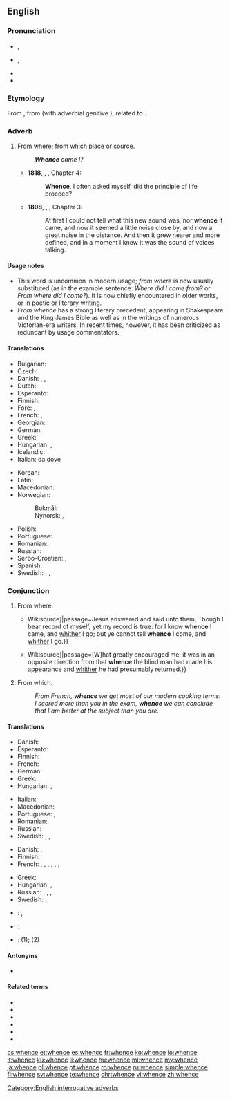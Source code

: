 ==English==
{{was wotd|2012|November|9}}

===Pronunciation===
* {{enPR|hwĕns}}, {{IPA|/ʍɛns/}}
* {{qualifier|in accents with the [[wine-whine merger]]}} {{enPR|wĕns}}, {{IPA|/wɛns/}}
* {{audio|en-us-whence.ogg|Audio (US)|lang=en}}
* {{rhymes|ɛns}}

===Etymology===
From {{etyl|enm|en}} {{term|whennes|lang=enm}}, from {{etyl|ang|en}} {{term|hwanone|lang=ang}} (with adverbial genitive {{term|-s|lang=en}}), related to {{term|hwænne|lang=ang}}.

===Adverb===
{{en-adv|-}}

# From [[where]]; from which [[place]] or [[source]].
#: '''''Whence''' came I?''
#* '''1818''', {{w|Mary Shelley}}, {{w|Frankenstein|''Frankenstein''}}, Chapter 4:
#*: '''Whence''', I often asked myself, did the principle of life proceed?
#* '''1898''', {{w|J. Meade Falkner}}, {{w|Moonfleet|''Moonfleet''}}, Chapter 3:
#*: At first I could not tell what this new sound was, nor '''whence''' it came, and now it seemed a little noise close by, and now a great noise in the distance. And then it grew nearer and more defined, and in a moment I knew it was the sound of voices talking.

====Usage notes====
* This word is uncommon in modern usage; ''from where'' is now usually substituted (as in the example sentence: ''Where did I come from?'' or ''From where did I come?''). It is now chiefly encountered in older works, or in poetic or literary writing.
* ''From whence'' has a strong literary precedent, appearing in Shakespeare and the King James Bible as well as in the writings of numerous Victorian-era writers. In recent times, however, it has been criticized as redundant by usage commentators.

====Translations====
{{trans-top|from where; from which place or source}}
* Bulgarian: {{t+|bg|откъде|tr=otkădé|sc=Cyrl}}
* Czech: {{t+|cs|odkud}}
* Danish: {{t|da|hvorfra}}, {{t|da|hvoraf}}, {{t|da|hveden}}
* Dutch: {{t+|nl|waarvandaan}}
* Esperanto: {{t|eo|de kie}}
* Finnish: {{t+|fi|mistä}}
* Fore: {{t|for|forrt}}, {{t|for|gerrt}}
* French: {{t+|fr|d'où}}, {{t|fr|d'oú}}
* Georgian: {{t|ka|საიდან|sc=Geor}}
* German: {{t+|de|woher}}
* Greek: {{t+|el|αφού|tr=afoú}}
* Hungarian: {{t+|hu|honnan}}, {{t+|hu|honnét}}
* Icelandic: {{t+|is|hvaðan}}
* Italian: da dove
{{trans-mid}}
* Korean: {{t|ko|어디서|tr=eo-di-seo|sc=Kore}}
* Latin: {{t+|la|unde}}
* Macedonian: {{t|mk|од каде|tr=od káde|sc=Cyrl}}
* Norwegian:
*: Bokmål: {{t|nb|hvorfra}}
*: Nynorsk: {{t|nn|kvar ifrå}}, {{t|nn|kor ifrå}}
* Polish: {{t+|pl|skąd}}
* Portuguese: {{t+|pt|donde}}
* Romanian: {{t|ro|de unde}}
* Russian: {{t+|ru|откуда}}
* Serbo-Croatian: {{t|sh|odakle}}, {{t|sh|otkud}}
* Spanish: {{t|es|[[de]] [[donde]]}}
* Swedish: {{t+|sv|varifrån}}, {{t|sv|var i från}}, {{t+|sv|vadan}}
{{trans-bottom}}

===Conjunction===
{{en-con}}

# From where.
#* {{quote-book|year=1611|title=King James Bible|section=John 8:14|url=[s:Bible (King James)/John{{!}}Wikisource]|passage=Jesus answered and said unto them, Though I bear record of myself, yet my record is true: for I know '''whence''' I came, and [[whither]] I go; but ye cannot tell '''whence''' I come, and [[whither]] I go.}}
#* {{quote-book|year=1883|author=Robert Louis Stevenson|title=Treasure Island|chapter=The Sea-chest|url=[s:Treasure Island/Chapter 4{{!}}Wikisource]|passage=[W]hat greatly encouraged me, it was in an opposite direction from that '''whence''' the blind man had made his appearance and [[whither]] he had presumably returned.}}
# {{context|literary|poetic|lang=en}} From which.
#: ''From French, '''whence''' we get most of our modern cooking terms.''
#: ''I scored more than you in the exam, '''whence''' we can conclude that I am better at the subject than you are.''

====Translations====
{{trans-top|from where}}
* Danish: {{t|da|hvorfra}}
* Esperanto: {{t|eo|el kie}}
* Finnish: {{t+|fi|mistä}}
* French: {{t+|fr|d'où}}
* German: {{t+|de|woher}}
* Greek: {{t|el|από πού}}
* Hungarian: {{t+|hu|ahonnan}}, {{t+|hu|ahonnét}}
{{trans-mid}}
* Italian: {{t|it|da dove}}
* Macedonian: {{t|mk|откаде|tr=ótkade|sc=Cyrl}}
* Portuguese: {{t|pt|[[de]] [[onde]]}}, {{t|pt|donde}}
* Romanian: {{t|ro|de unde}}
* Russian: {{t+|ru|откуда}}
* Swedish: {{t+|sv|varifrån}}, {{t|sv|var i från}}, {{t+|sv|vadan}}
{{trans-bottom}}
{{trans-top|From which}}
* Danish: {{t|da|hvorfra}}, {{t|da|hvoraf}}
* Finnish: {{t+|fi|mistä}}
* French: {{t+|fr|d'où}}, {{t+|fr|duquel|m}}, {{t+|fr|desquels|m-p}}, {{t+|fr|de laquelle|f}}, {{t+|fr|desquelles|f-p}}, {{t+|fr|dont}}, {{t|fr|ce dont}}
{{trans-mid}}
* Greek: {{t|el|[[από]] [[όπου]]}}
* Hungarian: {{t+|hu|ahonnan}}, {{t|hu|amiből}}
* Russian: {{t+|ru|откуда}}, {{t+|ru|отсюда}}, {{t+|ru|следовательно}}, {{t+|ru|значит}}
* Swedish: {{t+|sv|varav}}, {{t|sv|var av}}
{{trans-bottom}}

{{checktrans-top}}
* {{ttbc|nl}}: {{t+|nl|waarvandaan}}, {{t|nl|[[waar]] … [[vandaan]]…}}
* {{ttbc|de}}: {{t+|de|woher}}
* {{ttbc|it}}: {{t|it|da dove}} (1); {{t|it|da cui}} (2)
{{trans-mid}}
{{trans-bottom}}

====Antonyms====
* {{sense|?}} {{l|en|whither}}

====Related terms====
* {{l|en|elsewhence}}
* {{l|en|thence}}
* {{l|en|hence}}
* {{l|en|whencever}}
* {{l|en|whencesoever}}
* {{l|en|whenceforth}}

[[Category:English interrogative adverbs]]

[[cs:whence]]
[[et:whence]]
[[es:whence]]
[[fr:whence]]
[[ko:whence]]
[[io:whence]]
[[it:whence]]
[[ku:whence]]
[[li:whence]]
[[hu:whence]]
[[ml:whence]]
[[my:whence]]
[[ja:whence]]
[[pl:whence]]
[[pt:whence]]
[[ro:whence]]
[[ru:whence]]
[[simple:whence]]
[[fi:whence]]
[[sv:whence]]
[[te:whence]]
[[chr:whence]]
[[vi:whence]]
[[zh:whence]]
